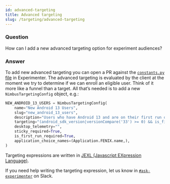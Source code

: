 ```yaml
---
id: advanced-targeting
title: Advanced targeting
slug: /targeting/advanced-targeting
---
```


### Question
How can I add a new advanced targeting option for experiment audiences?

### Answer
To add new advanced targeting you can open a PR against the [`constants.py` file](https://github.com/mozilla/experimenter/blob/main/experimenter/experimenter/targeting/constants.py) in Experimenter. The advanced targeting is evaluated by the client at the moment we try to determine if we can enroll an eligible user. Think of it more like a funnel than a target.  All that’s needed is to add a new `NimbusTargetingConfig` object, e.g.:

```python
NEW_ANDROID_13_USERS = NimbusTargetingConfig(
    name="New Android 13 Users",
    slug="new_android_13_users",
    description="Users who have Android 13 and are on their first run of the application",
    targeting="(android_sdk_version|versionCompare('33') >= 0) && is_first_run",
    desktop_telemetry="",
    sticky_required=True,
    is_first_run_required=True,
    application_choice_names=(Application.FENIX.name,),
)
```

Targeting expressions are written in [JEXL (Javascript EXpression Language)](https://github.com/mozilla/mozjexl).

If you need help writing the targeting expression, let us know in [`#ask-experimenter`](https://mozilla.slack.com/archives/CF94YGE03) on Slack.  

